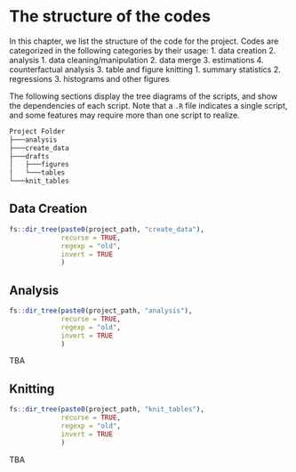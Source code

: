 # The structure of the codes {#structure}

In this chapter, we list the structure of the code for the project.
Codes are categorized in the following categories by their usage:
1. data creation
2. analysis
  1. data cleaning/manipulation
  2. data merge
  3. estimations
  4. counterfactual analysis
3. table and figure knitting
  1. summary statistics
  2. regressions
  3. histograms and other figures

The following sections display the tree diagrams of the scripts, and show the dependencies of each script. Note that a `.R` file indicates a single script, and some features may require more than one script to realize. 


```bash
Project Folder
├───analysis
├───create_data
├───drafts
│   ├───figures
│   └───tables
└───knit_tables
```



## Data Creation {-}

```r
fs::dir_tree(paste0(project_path, "create_data"), 
             recurse = TRUE, 
             regexp = "old",
             invert = TRUE
             )
```

## Analysis {-}
```r
fs::dir_tree(paste0(project_path, "analysis"), 
             recurse = TRUE, 
             regexp = "old",
             invert = TRUE
             )
```
TBA

## Knitting {-}
```r
fs::dir_tree(paste0(project_path, "knit_tables"), 
             recurse = TRUE, 
             regexp = "old",
             invert = TRUE
             )
```
TBA

